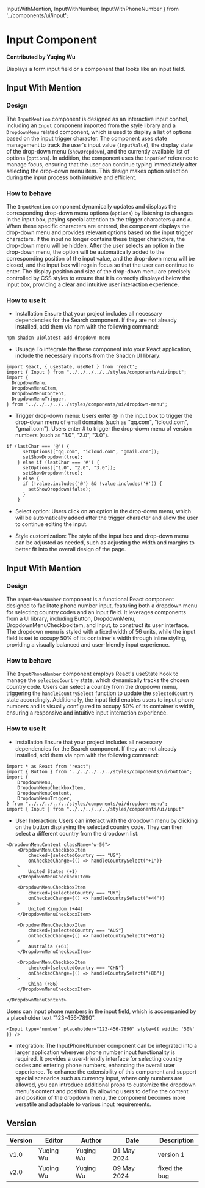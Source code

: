   InputWithMention,
  InputWithNumber,
  InputWithPhoneNumber
} from '../components/ui/input';


# Input Component

**Contributed by Yuqing Wu**

Displays a form input field or a component that looks like an input field.

## Input With Mention

### Design
The `InputMention` component is designed as an interactive input control, including an `Input` component imported from the style library and a `DropdownMenu` related component, which is used to display a list of options based on the input trigger character. The component uses state management to track the user's input value (`inputValue`), the display state of the drop-down menu (`showDropdown`), and the currently available list of options (`options`). In addition, the component uses the `inputRef` reference to manage focus, ensuring that the user can continue typing immediately after selecting the drop-down menu item. This design makes option selection during the input process both intuitive and efficient.

### How to behave
The `InputMention` component dynamically updates and displays the corresponding drop-down menu options (`options`) by listening to changes in the input box, paying special attention to the trigger characters `@` and `#`. When these specific characters are entered, the component displays the drop-down menu and provides relevant options based on the input trigger characters. If the input no longer contains these trigger characters, the drop-down menu will be hidden. After the user selects an option in the drop-down menu, the option will be automatically added to the corresponding position of the input value, and the drop-down menu will be closed, and the input box will regain focus so that the user can continue to enter. The display position and size of the drop-down menu are precisely controlled by CSS styles to ensure that it is correctly displayed below the input box, providing a clear and intuitive user interaction experience.

### How to use it
- Installation 
Ensure that your project includes all necessary dependencies for the Search component. If they are not already installed, add them via npm with the following command: 
``` 
npm shadcn-ui@latest add dropdown-menu
``` 

- Usuage
To integrate the these component into your React application, include the necessary imports from the Shadcn UI library:
```
import React, { useState, useRef } from 'react';
import { Input } from "../../../../../styles/components/ui/input";
import {
  DropdownMenu,
  DropdownMenuItem,
  DropdownMenuContent,
  DropdownMenuTrigger,
} from "../../../../../styles/components/ui/dropdown-menu";
```

- Trigger drop-down menu:
Users enter @ in the input box to trigger the drop-down menu of email domains (such as "qq.com", "icloud.com", "gmail.com"). Users enter # to trigger the drop-down menu of version numbers (such as "1.0", "2.0", "3.0"). 
```
if (lastChar === '@') {
      setOptions(["qq.com", "icloud.com", "gmail.com"]);
      setShowDropdown(true);
    } else if (lastChar === '#') {
      setOptions(["1.0", "2.0", "3.0"]);
      setShowDropdown(true);
    } else {
      if (!value.includes('@') && !value.includes('#')) {
        setShowDropdown(false);
      }
    }
```

- Select option:
Users click on an option in the drop-down menu, which will be automatically added after the trigger character and allow the user to continue editing the input. 

- Style customization:
The style of the input box and drop-down menu can be adjusted as needed, such as adjusting the width and margins to better fit into the overall design of the page.

<InputWithMention />

## Input With Mention

### Design
The `InputPhoneNumber` component is a functional React component designed to facilitate phone number input, featuring both a dropdown menu for selecting country codes and an input field. It leverages components from a UI library, including Button, DropdownMenu, DropdownMenuCheckboxItem, and Input, to construct its user interface. The dropdown menu is styled with a fixed width of 56 units, while the input field is set to occupy 50% of its container's width through inline styling, providing a visually balanced and user-friendly input experience.

### How to behave
The `InputPhoneNumber` component employs React's useState hook to manage the `selectedCountry` state, which dynamically tracks the chosen country code. Users can select a country from the dropdown menu, triggering the `handleCountrySelect` function to update the `selectedCountry` state accordingly. Additionally, the input field enables users to input phone numbers and is visually configured to occupy 50% of its container's width, ensuring a responsive and intuitive input interaction experience.

### How to use it
- Installation 
Ensure that your project includes all necessary dependencies for the Search component. If they are not already installed, add them via npm with the following command: 
``` 
import * as React from "react";
import { Button } from "../../../../../styles/components/ui/button";
import {
    DropdownMenu,
    DropdownMenuCheckboxItem,
    DropdownMenuContent,
    DropdownMenuTrigger,
} from "../../../../../styles/components/ui/dropdown-menu";
import { Input } from "../../../../../styles/components/ui/input"
``` 
- User Interaction:
Users can interact with the dropdown menu by clicking on the button displaying the selected country code. They can then select a different country from the dropdown list.
``` 
<DropdownMenuContent className="w-56">
    <DropdownMenuCheckboxItem
        checked={selectedCountry === "US"}
        onCheckedChange={() => handleCountrySelect("+1")}
    >
        United States (+1)
    </DropdownMenuCheckboxItem>

    <DropdownMenuCheckboxItem
        checked={selectedCountry === "UK"}
        onCheckedChange={() => handleCountrySelect("+44")}
    >
        United Kingdom (+44)
    </DropdownMenuCheckboxItem>

    <DropdownMenuCheckboxItem
        checked={selectedCountry === "AUS"}
        onCheckedChange={() => handleCountrySelect("+61")}
    >
        Australia (+61)
    </DropdownMenuCheckboxItem>

    <DropdownMenuCheckboxItem
        checked={selectedCountry === "CHN"}
        onCheckedChange={() => handleCountrySelect("+86")}
    >
        China (+86)
    </DropdownMenuCheckboxItem>

</DropdownMenuContent>
``` 
Users can input phone numbers in the input field, which is accompanied by a placeholder text "123-456-7890".
``` 
<Input type="number" placeholder="123-456-7890" style={{ width: '50%' }} />
``` 

- Integration:
The InputPhoneNumber component can be integrated into a larger application wherever phone number input functionality is required. It provides a user-friendly interface for selecting country codes and entering phone numbers, enhancing the overall user experience. To enhance the extensibility of this component and support special scenarios such as currency input, where only numbers are allowed, you can introduce additional props to customize the dropdown menu's content and position. By allowing users to define the content and position of the dropdown menu, the component becomes more versatile and adaptable to various input requirements.


<InputWithPhoneNumber />


## Version

| Version | Editor          | Author          | Date       | Description |
| ------- | --------------- | --------------- | ---------- | ----------- |
| v1.0    |    Yuqing Wu    | Yuqing Wu       | 01 May 2024| version 1   |
| v2.0    |    Yuqing Wu    | Yuqing Wu       | 09 May 2024| fixed the bug  |
